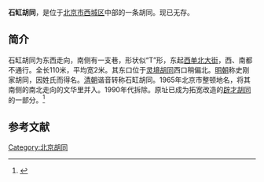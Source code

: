 {{expand|time=2015-03-08T14:25:42+00:00}}
'''石缸胡同'''，是位于[[北京市|北京市]][[西城区|西城区]]中部的一条胡同。现已无存。

==简介==
石缸胡同为东西走向，南侧有一支巷，形状似“T”形，东起[[西单北大街|西单北大街]]，西、南都不通行。全长110米，平均宽2米。其东口位于[[灵境胡同|灵境胡同]]西口稍偏北。[[明朝|明朝]]称史刚家胡同，因姓氏而得名。[[清朝|清朝]]谐音转称石缸胡同。1965年北京市整顿地名，将其南侧的南北走向的文华里并入。1990年代拆除。原址已成为拓宽改造的[[辟才胡同|辟才胡同]]的一部分。<ref>{{Cite web |url=http://www.bjdclib.com/subdb/laneculture/lane/200907/t20090703_5011.html |title=石缸胡同，东华流韵，2009-07-03 |accessdate=2015-03-08 |archive-date=2015-04-02 |archive-url=https://web.archive.org/web/20150402145711/http://www.bjdclib.com/subdb/laneculture/lane/200907/t20090703_5011.html |dead-url=no }}</ref>

==参考文献==
{{reflist}}

[[Category:北京胡同|Category:北京胡同]]